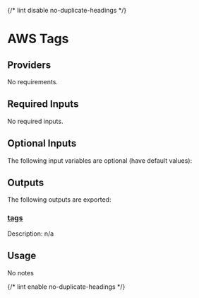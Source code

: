 
{/* lint disable no-duplicate-headings */}

# AWS Tags
<ModuleHeader name="aws_tags" sourceHref="https://github.com/Panfactum/stack/tree/__PANFACTUM_VERSION_MAIN__/packages/infrastructure/aws_tags" status="stable" type="submodule"/>

## Providers

No requirements.

## Required Inputs

No required inputs.

## Optional Inputs

The following input variables are optional (have default values):









## Outputs

The following outputs are exported:

### <a name="output_tags"></a> [tags](#output\_tags)

Description: n/a

## Usage

No notes

{/* lint enable no-duplicate-headings */}
